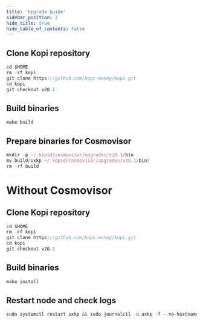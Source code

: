 ```yaml
---
title: 'Upgrade Guide'
sidebar_position: 2
hide_title: true
hide_table_of_contents: false
---
```



<PageTitle
  iconUrl="img/kopi-icon.svg"
  title="Kopi Upgrade Guide"
  chainId="luwak-1"
  version="v20.1"
/>

## Clone Kopi repository

```js
cd $HOME
rm -rf kopi
git clone https://github.com/kopi-money/kopi.git
cd kopi
git checkout v20.1
```

## Build binaries

```js
make build
```

## Prepare binaries for Cosmovisor

```js
mkdir -p ~/.kopid/cosmovisor/upgrades/v20.1/bin
mv build/uxkp ~/.kopid/cosmovisor/upgrades/v20.1/bin/
rm -rf build
```

# Without Cosmovisor

## Clone Kopi repository

```js
cd $HOME
rm -rf kopi
git clone https://github.com/kopi-money/kopi.git
cd kopi
git checkout v20.1
```

## Build binaries

```js
make install
```

## Restart node and check logs

```js
sudo systemctl restart uxkp && sudo journalctl -u uxkp -f --no-hostname -o cat
```
